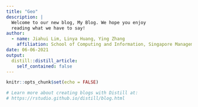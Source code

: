 ```yaml
---
title: "Geo"
description: |
  Welcome to our new blog, My Blog. We hope you enjoy 
  reading what we have to say!
author:
  - name: Jiahui Lim, Linya Huang, Ying Zhang 
    affiliation: School of Computing and Information, Singapore Management University
date: 06-06-2021
output:
  distill::distill_article:
    self_contained: false
---
```


```r
knitr::opts_chunk$set(echo = FALSE)

# Learn more about creating blogs with Distill at:
# https://rstudio.github.io/distill/blog.html

```



